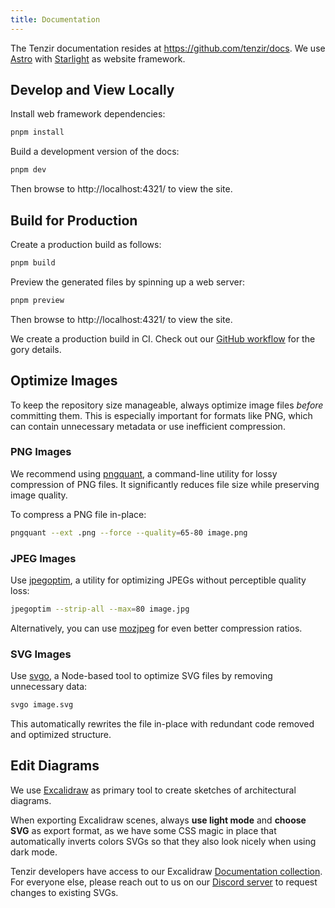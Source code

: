 ```yaml
---
title: Documentation
---
```


The Tenzir documentation resides at https://github.com/tenzir/docs.
We use [Astro](https://astro.build) with
[Starlight](https://starlight.astro.build) as website framework.

## Develop and View Locally

Install web framework dependencies:

```bash
pnpm install
```

Build a development version of the docs:

```bash
pnpm dev
```

Then browse to http://localhost:4321/ to view the site.

## Build for Production

Create a production build as follows:

```bash
pnpm build
```

Preview the generated files by spinning up a web server:

```bash
pnpm preview
```

Then browse to http://localhost:4321/ to view the site.

We create a production build in CI. Check out our [GitHub
workflow](https://github.com/tenzir/docs/blob/main/.github/workflows/docs.yaml)
for the gory details.

## Optimize Images

To keep the repository size manageable, always optimize image files *before*
committing them. This is especially important for formats like PNG, which can
contain unnecessary metadata or use inefficient compression.

### PNG Images

We recommend using [pngquant](https://pngquant.org/), a command-line utility
for lossy compression of PNG files. It significantly reduces file size while
preserving image quality.

To compress a PNG file in-place:

```bash
pngquant --ext .png --force --quality=65-80 image.png
```

### JPEG Images

Use [jpegoptim](https://github.com/tjko/jpegoptim), a utility for optimizing
JPEGs without perceptible quality loss:

```bash
jpegoptim --strip-all --max=80 image.jpg
```

Alternatively, you can use [mozjpeg](https://github.com/mozilla/mozjpeg) for
even better compression ratios.

### SVG Images

Use [svgo](https://github.com/svg/svgo), a Node-based tool to optimize SVG files
by removing unnecessary data:


```bash
svgo image.svg
```

This automatically rewrites the file in-place with redundant code removed and
optimized structure.

## Edit Diagrams

We use [Excalidraw](https://excalidraw.com) as primary tool to create sketches
of architectural diagrams.

When exporting Excalidraw scenes, always **use light mode** and **choose SVG**
as export format, as we have some CSS magic in place that automatically inverts
colors SVGs so that they also look nicely when using dark mode.

Tenzir developers have access to our Excalidraw [Documentation
collection](https://app.excalidraw.com/o/6dBWEFf9h1l/9RErQkL9e2v). For everyone
else, please reach out to us on our [Discord server](/discord) to request
changes to existing SVGs.
